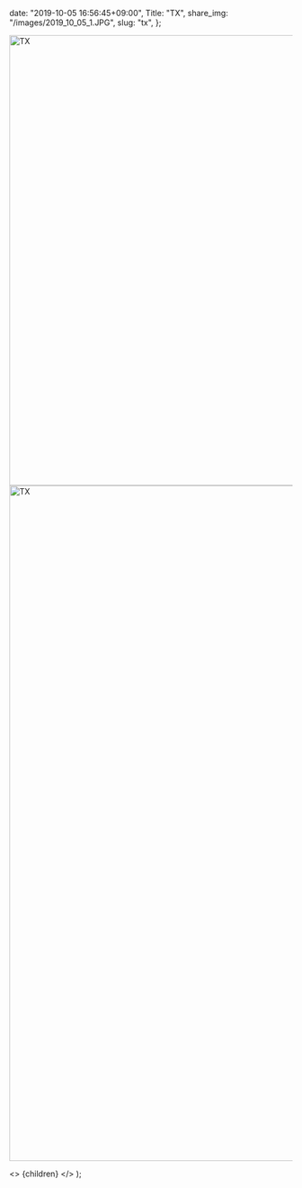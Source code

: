 
  date: "2019-10-05 16:56:45+09:00",
  Title: "TX",
  share_img: "/images/2019_10_05_1.JPG",
  slug: "tx",
};

<img src="/images/2019_10_05_1.JPG" alt="TX" width="1200" height="800" loading="lazy" />
<img src="/images/2019_10_05_2.JPG" alt="TX" width="1200" height="1200" loading="lazy" />

  <>
    <Head>
      <title>{meta.Title} | 異郷好実</title>
    </Head>
    <PostLayout meta={meta}>{children}</PostLayout>
  </>
);
